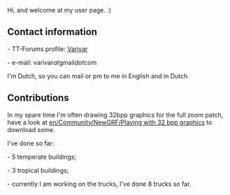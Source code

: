 Hi, and welcome at my user page. :)
{{en/Archive/Community/Users/Userbox Blender}}

==Contact information==
- TT-Forums profile: [http://www.tt-forums.net/memberlist.php?mode=viewprofile&u=24423 Varivar]

- e-mail: varivar''at''gmail''dot''com

I'm Dutch, so you can mail or pm to me in English and in Dutch.


==Contributions==
In my spare time I'm often drawing 32bpp graphics for the full zoom patch, have a look at [[en/Community/NewGRF/Playing with 32 bpp graphics]] to download some.

I've done so far:

- 5 temperate buildings;

- 3 tropical buildings;

- currently I am working on the trucks, I've done 8 trucks so far.